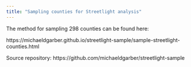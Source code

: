 ```yaml
---
title: "Sampling counties for Streetlight analysis"
---
```


The method for sampling 298 counties can be found here:

https://michaeldgarber.github.io/streetlight-sample/sample-streetlight-counties.html

Source repository: https://github.com/michaeldgarber/streetlight-sample
